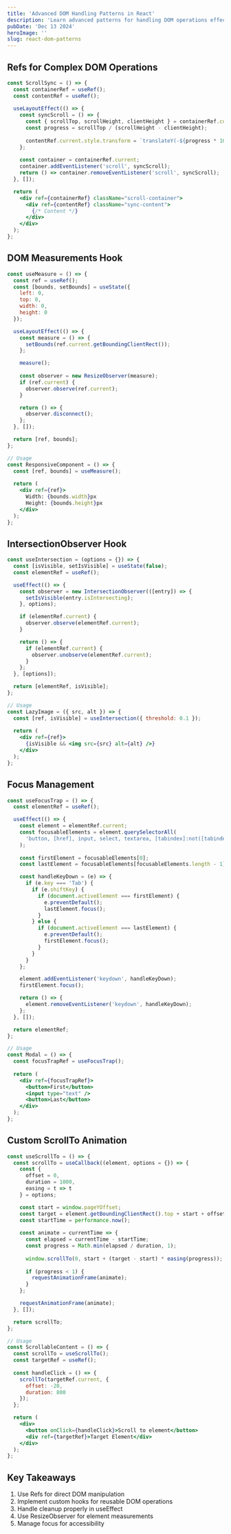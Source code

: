 ```yaml
---
title: 'Advanced DOM Handling Patterns in React'
description: 'Learn advanced patterns for handling DOM operations effectively in React applications'
pubDate: 'Dec 13 2024'
heroImage: ''
slug: react-dom-patterns
---
```


## Refs for Complex DOM Operations

```jsx
const ScrollSync = () => {
  const containerRef = useRef();
  const contentRef = useRef();
  
  useLayoutEffect(() => {
    const syncScroll = () => {
      const { scrollTop, scrollHeight, clientHeight } = containerRef.current;
      const progress = scrollTop / (scrollHeight - clientHeight);
      
      contentRef.current.style.transform = `translateY(-${progress * 100}%)`;
    };
    
    const container = containerRef.current;
    container.addEventListener('scroll', syncScroll);
    return () => container.removeEventListener('scroll', syncScroll);
  }, []);

  return (
    <div ref={containerRef} className="scroll-container">
      <div ref={contentRef} className="sync-content">
        {/* Content */}
      </div>
    </div>
  );
};
```

## DOM Measurements Hook

```jsx
const useMeasure = () => {
  const ref = useRef();
  const [bounds, setBounds] = useState({
    left: 0,
    top: 0,
    width: 0,
    height: 0
  });

  useLayoutEffect(() => {
    const measure = () => {
      setBounds(ref.current.getBoundingClientRect());
    };

    measure();
    
    const observer = new ResizeObserver(measure);
    if (ref.current) {
      observer.observe(ref.current);
    }

    return () => {
      observer.disconnect();
    };
  }, []);

  return [ref, bounds];
};

// Usage
const ResponsiveComponent = () => {
  const [ref, bounds] = useMeasure();
  
  return (
    <div ref={ref}>
      Width: {bounds.width}px
      Height: {bounds.height}px
    </div>
  );
};
```

## IntersectionObserver Hook

```jsx
const useIntersection = (options = {}) => {
  const [isVisible, setIsVisible] = useState(false);
  const elementRef = useRef();

  useEffect(() => {
    const observer = new IntersectionObserver(([entry]) => {
      setIsVisible(entry.isIntersecting);
    }, options);

    if (elementRef.current) {
      observer.observe(elementRef.current);
    }

    return () => {
      if (elementRef.current) {
        observer.unobserve(elementRef.current);
      }
    };
  }, [options]);

  return [elementRef, isVisible];
};

// Usage
const LazyImage = ({ src, alt }) => {
  const [ref, isVisible] = useIntersection({ threshold: 0.1 });
  
  return (
    <div ref={ref}>
      {isVisible && <img src={src} alt={alt} />}
    </div>
  );
};
```

## Focus Management

```jsx
const useFocusTrap = () => {
  const elementRef = useRef();

  useEffect(() => {
    const element = elementRef.current;
    const focusableElements = element.querySelectorAll(
      'button, [href], input, select, textarea, [tabindex]:not([tabindex="-1"])'
    );
    
    const firstElement = focusableElements[0];
    const lastElement = focusableElements[focusableElements.length - 1];

    const handleKeyDown = (e) => {
      if (e.key === 'Tab') {
        if (e.shiftKey) {
          if (document.activeElement === firstElement) {
            e.preventDefault();
            lastElement.focus();
          }
        } else {
          if (document.activeElement === lastElement) {
            e.preventDefault();
            firstElement.focus();
          }
        }
      }
    };

    element.addEventListener('keydown', handleKeyDown);
    firstElement.focus();

    return () => {
      element.removeEventListener('keydown', handleKeyDown);
    };
  }, []);

  return elementRef;
};

// Usage
const Modal = () => {
  const focusTrapRef = useFocusTrap();
  
  return (
    <div ref={focusTrapRef}>
      <button>First</button>
      <input type="text" />
      <button>Last</button>
    </div>
  );
};
```

## Custom ScrollTo Animation

```jsx
const useScrollTo = () => {
  const scrollTo = useCallback((element, options = {}) => {
    const {
      offset = 0,
      duration = 1000,
      easing = t => t
    } = options;

    const start = window.pageYOffset;
    const target = element.getBoundingClientRect().top + start + offset;
    const startTime = performance.now();
    
    const animate = currentTime => {
      const elapsed = currentTime - startTime;
      const progress = Math.min(elapsed / duration, 1);
      
      window.scrollTo(0, start + (target - start) * easing(progress));
      
      if (progress < 1) {
        requestAnimationFrame(animate);
      }
    };

    requestAnimationFrame(animate);
  }, []);

  return scrollTo;
};

// Usage
const ScrollableContent = () => {
  const scrollTo = useScrollTo();
  const targetRef = useRef();
  
  const handleClick = () => {
    scrollTo(targetRef.current, {
      offset: -20,
      duration: 800
    });
  };

  return (
    <div>
      <button onClick={handleClick}>Scroll to element</button>
      <div ref={targetRef}>Target Element</div>
    </div>
  );
};
```

## Key Takeaways

1. Use Refs for direct DOM manipulation
2. Implement custom hooks for reusable DOM operations
3. Handle cleanup properly in useEffect
4. Use ResizeObserver for element measurements
5. Manage focus for accessibility
